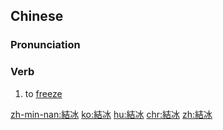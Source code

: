 {{also|结冰}}
==Chinese==
{{zh-forms|s=结冰}}

===Pronunciation===
{{zh-pron
|m=jiébīng
|c=git3 bing1
|mn=kiat-peng
|cat=v
}}

===Verb===
{{zh-verb}}

# to [[freeze]]

[[zh-min-nan:結冰]]
[[ko:結冰]]
[[hu:結冰]]
[[chr:結冰]]
[[zh:結冰]]